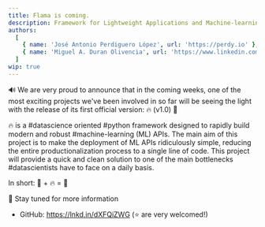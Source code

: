 ```yaml
---
title: Flama is coming.
description: Framework for Lightweight Applications and Machine-learning Automation
authors:
  [
    { name: 'José Antonio Perdiguero López', url: 'https://perdy.io' },
    { name: 'Miguel A. Duran Olivencia', url: 'https://www.linkedin.com/in/miguel-duran-phd/' },
  ]
wip: true
---
```


🔊 We are very proud to announce that in the coming weeks, one of the most exciting projects we've been involved in so
far will be seeing the light with the release of its first official version: <FlamaName/> 🔥 (v1.0) 🚀

<FlamaName /> 🔥 is a #datascience oriented #python framework designed to rapidly build modern and robust
#machine-learning (ML) APIs. The main aim of this project is to make the deployment of ML APIs ridiculously simple,
reducing the entire productionalization process to a single line of code. This project will provide a quick and clean
solution to one of the main bottlenecks #datascientists have to face on a daily basis.

In short: 🤖 + 🔥 = 🚀

👀 Stay tuned for more information

- GitHub: https://lnkd.in/dXFQiZWG (⭐ are very welcomed!)
